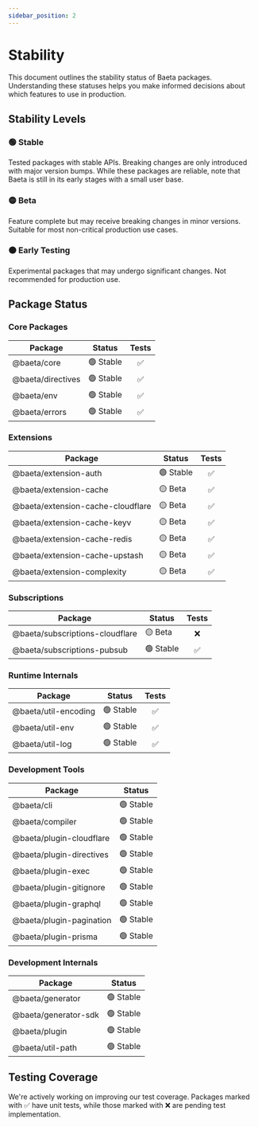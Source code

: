 ```yaml
---
sidebar_position: 2
---
```


# Stability

This document outlines the stability status of Baeta packages. Understanding these statuses helps you make informed decisions about which features to use in production.

## Stability Levels

### 🟢 Stable

Tested packages with stable APIs. Breaking changes are only introduced with major version bumps. While these packages are reliable, note that Baeta is still in its early stages with a small user base.

### 🟡 Beta

Feature complete but may receive breaking changes in minor versions. Suitable for most non-critical production use cases.

### 🟠 Early Testing

Experimental packages that may undergo significant changes. Not recommended for production use.

## Package Status

### Core Packages

| Package           | Status    | Tests |
| ----------------- | --------- | :---: |
| @baeta/core       | 🟢 Stable |  ✅   |
| @baeta/directives | 🟢 Stable |  ✅   |
| @baeta/env        | 🟢 Stable |  ✅   |
| @baeta/errors     | 🟢 Stable |  ✅   |

### Extensions

| Package                           | Status    | Tests |
| --------------------------------- | --------- | :---: |
| @baeta/extension-auth             | 🟢 Stable |  ✅   |
| @baeta/extension-cache            | 🟡 Beta   |  ✅   |
| @baeta/extension-cache-cloudflare | 🟡 Beta   |  ✅   |
| @baeta/extension-cache-keyv       | 🟡 Beta   |  ✅   |
| @baeta/extension-cache-redis      | 🟡 Beta   |  ✅   |
| @baeta/extension-cache-upstash    | 🟡 Beta   |  ✅   |
| @baeta/extension-complexity       | 🟡 Beta   |  ✅   |

### Subscriptions

| Package                         | Status    | Tests |
| ------------------------------- | --------- | :---: |
| @baeta/subscriptions-cloudflare | 🟡 Beta   |  ❌   |
| @baeta/subscriptions-pubsub     | 🟢 Stable |  ✅   |

### Runtime Internals

| Package              | Status    | Tests |
| -------------------- | --------- | :---: |
| @baeta/util-encoding | 🟢 Stable |  ✅   |
| @baeta/util-env      | 🟢 Stable |  ✅   |
| @baeta/util-log      | 🟢 Stable |  ✅   |

### Development Tools

| Package                  | Status    |
| ------------------------ | --------- |
| @baeta/cli               | 🟢 Stable |
| @baeta/compiler          | 🟢 Stable |
| @baeta/plugin-cloudflare | 🟢 Stable |
| @baeta/plugin-directives | 🟢 Stable |
| @baeta/plugin-exec       | 🟢 Stable |
| @baeta/plugin-gitignore  | 🟢 Stable |
| @baeta/plugin-graphql    | 🟢 Stable |
| @baeta/plugin-pagination | 🟢 Stable |
| @baeta/plugin-prisma     | 🟢 Stable |

### Development Internals

| Package              | Status    |
| -------------------- | --------- |
| @baeta/generator     | 🟢 Stable |
| @baeta/generator-sdk | 🟢 Stable |
| @baeta/plugin        | 🟢 Stable |
| @baeta/util-path     | 🟢 Stable |

## Testing Coverage

We're actively working on improving our test coverage. Packages marked with ✅ have unit tests, while those marked with ❌ are pending test implementation.
